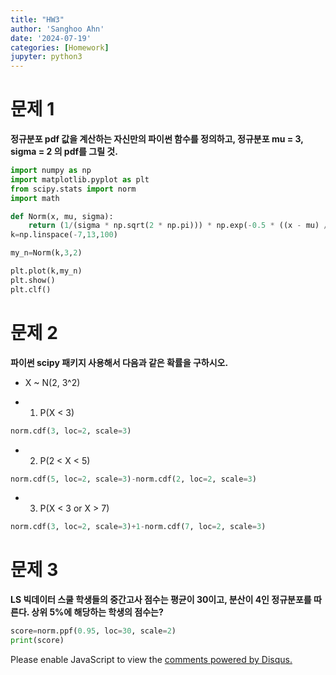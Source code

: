 ```yaml
---
title: "HW3"
author: 'Sanghoo Ahn'
date: '2024-07-19'
categories: [Homework]
jupyter: python3
---
```

# 문제 1
**정규분포 pdf 값을 계산하는 자신만의 파이썬 함수를 정의하고, 정규분포 mu = 3, sigma = 2 의 pdf를 그릴 것.**

```python
import numpy as np
import matplotlib.pyplot as plt
from scipy.stats import norm
import math

def Norm(x, mu, sigma):
    return (1/(sigma * np.sqrt(2 * np.pi))) * np.exp(-0.5 * ((x - mu) / sigma)**2)
k=np.linspace(-7,13,100)

my_n=Norm(k,3,2)

plt.plot(k,my_n)
plt.show()
plt.clf()

```



# 문제 2
**파이썬 scipy 패키지 사용해서 다음과 같은 확률을 구하시오.**

- X ~ N(2, 3^2)

- 1) P(X < 3)
```python
norm.cdf(3, loc=2, scale=3)
```

- 2) P(2 < X < 5)
```python
norm.cdf(5, loc=2, scale=3)-norm.cdf(2, loc=2, scale=3)
```

- 3) P(X < 3 or X > 7)
```python
norm.cdf(3, loc=2, scale=3)+1-norm.cdf(7, loc=2, scale=3)
```


# 문제 3
**LS 빅데이터 스쿨 학생들의 중간고사 점수는 평균이 30이고, 분산이 4인 정규분포를 따른다. 상위 5%에 해당하는 학생의 점수는?**
```python
score=norm.ppf(0.95, loc=30, scale=2)
print(score)
```

  
<div id="disqus_thread"></div>
<script>
var disqus_config = function () {
    this.page.url = window.location.href;  // 현재 페이지 URL
    this.page.identifier = window.location.pathname; // 페이지 고유 식별자
};

(function() { // DON'T EDIT BELOW THIS LINE
    var d = document, s = d.createElement('script');
    s.src = 'https://sanghoohoo.disqus.com/embed.js';
    s.setAttribute('data-timestamp', +new Date());
    (d.head || d.body).appendChild(s);
})();
</script>
<noscript>Please enable JavaScript to view the <a href="https://disqus.com/?ref_noscript">comments powered by Disqus.</a></noscript>
